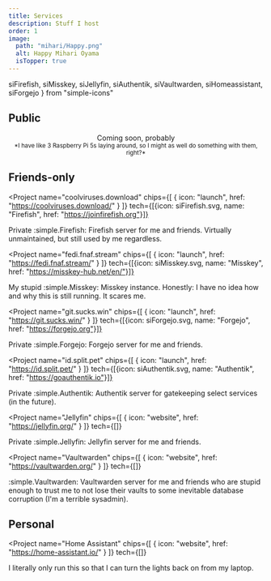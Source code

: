 ```yaml
---
title: Services
description: Stuff I host
order: 1
image:
  path: "mihari/Happy.png"
  alt: Happy Mihari Oyama
  isTopper: true
---
```

  siFirefish,
  siMisskey,
  siJellyfin,
  siAuthentik,
  siVaultwarden,
  siHomeassistant,
  siForgejo
} from "simple-icons"

<h2 class="sectionDenoter">Public</h2>

<p style="text-align: center">Coming soon, probably<br/><small>*I have like 3 Raspberry Pi 5s laying around, so I might as well do something with them, right?*</small></p>

<h2 class="sectionDenoter">Friends-only</h2>

<Project name="coolviruses.download"
  chips={[
    { icon: "launch", href: "https://coolviruses.download/" }
  ]}
  tech={[{icon: siFirefish.svg, name: "Firefish", href: "https://joinfirefish.org"}]}
>
  Private :simple.Firefish: Firefish server for me and friends. Virtually unmaintained, but still used by me regardless.
</Project>

<Project name="fedi.fnaf.stream"
  chips={[
    { icon: "launch", href: "https://fedi.fnaf.stream/" }
  ]}
  tech={[{icon: siMisskey.svg, name: "Misskey", href: "https://misskey-hub.net/en/"}]}
>
  My stupid :simple.Misskey: Misskey instance. Honestly: I have no idea how and why this is still running. It scares me.
</Project>

<Project name="git.sucks.win"
  chips={[
    { icon: "launch", href: "https://git.sucks.win/" }
  ]}
  tech={[{icon: siForgejo.svg, name: "Forgejo", href: "https://forgejo.org"}]}
>
  Private :simple.Forgejo: Forgejo server for me and friends.
</Project>

<Project name="id.split.pet"
  chips={[
    { icon: "launch", href: "https://id.split.pet/" }
  ]}
  tech={[{icon: siAuthentik.svg, name: "Authentik", href: "https://goauthentik.io"}]}
>
  Private :simple.Authentik: Authentik server for gatekeeping select services (in the future).
</Project>

<Project name="Jellyfin"
  chips={[
    { icon: "website", href: "https://jellyfin.org/" }
  ]}
  tech={[]}
>
  Private :simple.Jellyfin: Jellyfin server for me and friends.
</Project>

<Project name="Vaultwarden"
  chips={[
    { icon: "website", href: "https://vaultwarden.org/" }
  ]}
  tech={[]}
>
  :simple.Vaultwarden: Vaultwarden server for me and friends who are stupid enough to trust me to not lose their vaults to some inevitable database corruption (I'm a terrible sysadmin).
</Project>

<h2 class="sectionDenoter">Personal</h2>

<Project name="Home Assistant"
  chips={[
    { icon: "website", href: "https://home-assistant.io/" }
  ]}
  tech={[]}
>
  I literally only run this so that I can turn the lights back on from my laptop.
</Project>